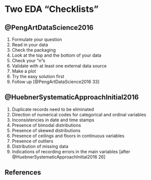 # Two EDA "Checklists" {#sec-checklists}

## @PengArtDataScience2016 ##

1. Formulate your question
2. Read in your data
3. Check the packaging
4. Look at the top and the bottom of your data
5. Check your “n”s
6. Validate with at least one external data source 
7. Make a plot
8. Try the easy solution first
9. Follow up [@PengArtDataScience2016 33]

## @HuebnerSystematicApproachInitial2016 ##

1. Duplicate records need to be eliminated
2. Direction of numerical codes for categorical and ordinal variables
3. Inconsistencies in date and time stamps
4. Presence of bimodal distributions
5. Presence of skewed distributions
6. Presence of ceilings and floors in continuous variables
7. Presence of outliers
8. Distribution of missing data
9. Indications of recording errors in the main variables [after @HuebnerSystematicApproachInitial2016 26]

## References 
